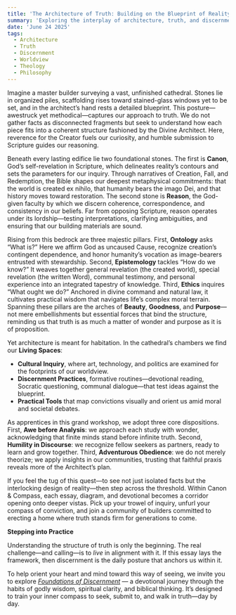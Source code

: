 ```yaml
---
title: 'The Architecture of Truth: Building on the Blueprint of Reality'
summary: 'Exploring the interplay of architecture, truth, and discernment in the pursuit of understanding.'
date: 'June 24 2025'
tags:
  - Architecture
  - Truth
  - Discernment
  - Worldview
  - Theology
  - Philosophy
---
```


Imagine a master builder surveying a vast, unfinished cathedral. Stones lie in organized piles, scaffolding rises toward stained-glass windows yet to be set, and in the architect’s hand rests a detailed blueprint. This posture—awestruck yet methodical—captures our approach to truth. We do not gather facts as disconnected fragments but seek to understand how each piece fits into a coherent structure fashioned by the Divine Architect. Here, reverence for the Creator fuels our curiosity, and humble submission to Scripture guides our reasoning.

Beneath every lasting edifice lie two foundational stones. The first is **Canon**, God’s self-revelation in Scripture, which delineates reality’s contours and sets the parameters for our inquiry. Through narratives of Creation, Fall, and Redemption, the Bible shapes our deepest metaphysical commitments: that the world is created ex nihilo, that humanity bears the imago Dei, and that history moves toward restoration. The second stone is **Reason**, the God-given faculty by which we discern coherence, correspondence, and consistency in our beliefs. Far from opposing Scripture, reason operates under its lordship—testing interpretations, clarifying ambiguities, and ensuring that our building materials are sound.

Rising from this bedrock are three majestic pillars. First, **Ontology** asks “What is?” Here we affirm God as uncaused Cause, recognize creation’s contingent dependence, and honor humanity’s vocation as image-bearers entrusted with stewardship. Second, **Epistemology** tackles “How do we know?” It weaves together general revelation (the created world), special revelation (the written Word), communal testimony, and personal experience into an integrated tapestry of knowledge. Third, **Ethics** inquires “What ought we do?” Anchored in divine command and natural law, it cultivates practical wisdom that navigates life’s complex moral terrain. Spanning these pillars are the arches of **Beauty**, **Goodness**, and **Purpose**—not mere embellishments but essential forces that bind the structure, reminding us that truth is as much a matter of wonder and purpose as it is of proposition.

Yet architecture is meant for habitation. In the cathedral’s chambers we find our **Living Spaces**:

- **Cultural Inquiry**, where art, technology, and politics are examined for the footprints of our worldview.
- **Discernment Practices**, formative routines—devotional reading, Socratic questioning, communal dialogue—that test ideas against the blueprint.
- **Practical Tools** that map convictions visually and orient us amid moral and societal debates.

As apprentices in this grand workshop, we adopt three core dispositions. First, **Awe before Analysis**: we approach each study with wonder, acknowledging that finite minds stand before infinite truth. Second, **Humility in Discourse**: we recognize fellow seekers as partners, ready to learn and grow together. Third, **Adventurous Obedience**: we do not merely theorize; we apply insights in our communities, trusting that faithful praxis reveals more of the Architect’s plan.

If you feel the tug of this quest—to see not just isolated facts but the interlocking design of reality—then step across the threshold. Within Canon & Compass, each essay, diagram, and devotional becomes a corridor opening onto deeper vistas. Pick up your trowel of inquiry, unfurl your compass of conviction, and join a community of builders committed to erecting a home where truth stands firm for generations to come.

**Stepping into Practice**

Understanding the structure of truth is only the beginning. The real challenge—and calling—is to *live* in alignment with it. If this essay lays the framework, then discernment is the daily posture that anchors us within it.

To help orient your heart and mind toward this way of seeing, we invite you to explore [*Foundations of Discernment*](https://www.notion.so/Foundations-of-Discernment-2195d62c909f80b3a09cf17b66b85257?pvs=21) — a devotional journey through the habits of godly wisdom, spiritual clarity, and biblical thinking. It’s designed to train your inner compass to seek, submit to, and walk in truth—day by day.
